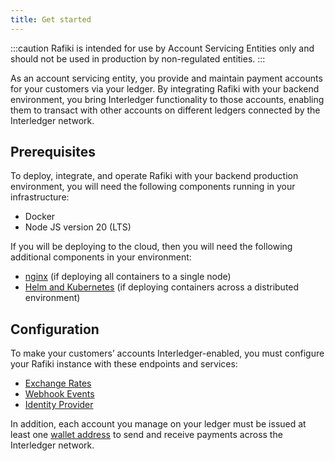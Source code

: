 ```yaml
---
title: Get started
---
```



:::caution
Rafiki is intended for use by Account Servicing Entities only and should not be used in production by non-regulated entities.
:::

As an account servicing entity, you provide and maintain payment accounts for your customers via your ledger. By integrating Rafiki with your backend environment, you bring Interledger functionality to those accounts, enabling them to transact with other accounts on different ledgers connected by the Interledger network.

## Prerequisites

To deploy, integrate, and operate Rafiki with your backend production environment, you will need the following components running in your infrastructure:

- <LinkOut href='https://docs.docker.com/get-started/get-docker/'>
    Docker
  </LinkOut>
- <LinkOut href='https://nodejs.org/en/download/package-manager/current'>
    Node JS version 20 (LTS)
  </LinkOut>

If you will be deploying to the cloud, then you will need the following additional components in your environment:

- [nginx](/integration/deployment/prod/nginx) (if deploying all containers to a single node)
- [Helm and Kubernetes](/integration/deployment/prod/helm-k8s) (if deploying containers across a distributed environment)

## Configuration

To make your customers’ accounts Interledger-enabled, you must configure your Rafiki instance with these endpoints and services:

- [Exchange Rates](/integration/before-you-begin#exchange-rates)
- [Webhook Events](/integration/before-you-begin#webhook-events)
- [Identity Provider](/integration/before-you-begin#idp)

In addition, each account you manage on your ledger must be issued at least one [wallet address](/integration/peering#create-wallet-address) to send and receive payments across the Interledger network.
